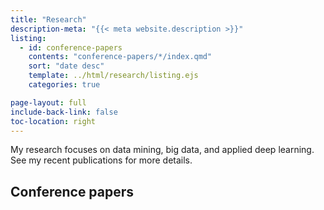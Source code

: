 ```yaml
---
title: "Research"
description-meta: "{{< meta website.description >}}"
listing:
  - id: conference-papers
    contents: "conference-papers/*/index.qmd"
    sort: "date desc"
    template: ../html/research/listing.ejs
    categories: true

page-layout: full
include-back-link: false
toc-location: right
---
```


My research focuses on data mining, big data, and applied deep learning. See my recent publications for more details.



## Conference papers

:::{#conference-papers}
:::


